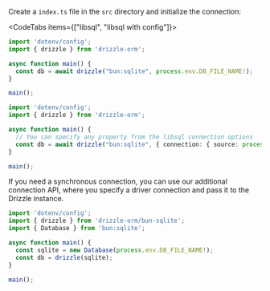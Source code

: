 
Create a `index.ts` file in the `src` directory and initialize the connection:

<CodeTabs items={["libsql", "libsql with config"]}>
```typescript copy
import 'dotenv/config';
import { drizzle } from 'drizzle-orm';

async function main() {
  const db = await drizzle("bun:sqlite", process.env.DB_FILE_NAME!);
}

main();
```
```typescript copy
import 'dotenv/config';
import { drizzle } from 'drizzle-orm';

async function main() {
  // You can specify any property from the libsql connection options
  const db = await drizzle("bun:sqlite", { connection: { source: process.env.DB_FILE_NAME! }});
}

main();
```
</CodeTabs>

If you need a synchronous connection, you can use our additional connection API, 
where you specify a driver connection and pass it to the Drizzle instance.

```typescript copy
import 'dotenv/config';
import { drizzle } from 'drizzle-orm/bun-sqlite';
import { Database } from 'bun:sqlite';

async function main() {
  const sqlite = new Database(process.env.DB_FILE_NAME!);
  const db = drizzle(sqlite);
}

main();
```